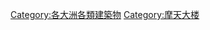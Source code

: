 {{Commonscat|Skyscrapers by continent}}

[[Category:各大洲各類建築物|Category:各大洲各類建築物]]
[[Category:摩天大楼|Category:摩天大楼]]